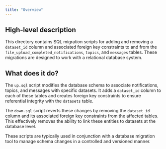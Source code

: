 ```yaml
---
title: "Overview"
---
```


## High-level description
This directory contains SQL migration scripts for adding and removing a `dataset_id` column and associated foreign key constraints to and from the `file_upload_completed_notifications`, `topics`, and `messages` tables. These migrations are designed to work with a relational database system.

## What does it do?
The `up.sql` script modifies the database schema to associate notifications, topics, and messages with specific datasets. It adds a `dataset_id` column to each of these tables and creates foreign key constraints to ensure referential integrity with the `datasets` table.

The `down.sql` script reverts these changes by removing the `dataset_id` column and its associated foreign key constraints from the affected tables. This effectively removes the ability to link these entities to datasets at the database level.

These scripts are typically used in conjunction with a database migration tool to manage schema changes in a controlled and versioned manner.
